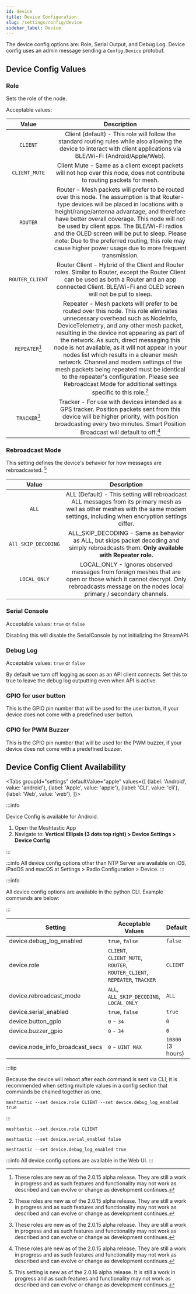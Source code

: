 ```yaml
---
id: device
title: Device Configuration
slug: /settings/config/device
sidebar_label: Device
---
```



The device config options are: Role, Serial Output, and Debug Log. Device config uses an admin message sending a `Config.Device` protobuf.

## Device Config Values

### Role

Sets the role of the node.

Acceptable values:

|      Value      |                                                                                                                                                                                                                                                                                  Description                                                                                                                                                                                                                                                                                   |
| :-------------: | :----------------------------------------------------------------------------------------------------------------------------------------------------------------------------------------------------------------------------------------------------------------------------------------------------------------------------------------------------------------------------------------------------------------------------------------------------------------------------------------------------------------------------------------------------------------------------: |
|    `CLIENT`     |                                                                                                                                                                                                   Client (default) - This role will follow the standard routing rules while also allowing the device to interact with client applications via BLE/Wi-Fi (Android/Apple/Web).                                                                                                                                                                                                   |
|  `CLIENT_MUTE`  |                                                                                                                                                                                                                          Client Mute - Same as a client except packets will not hop over this node, does not contribute to routing packets for mesh.                                                                                                                                                                                                                           |
|    `ROUTER`     |                                                            Router - Mesh packets will prefer to be routed over this node. The assumption is that Router-type devices will be placed in locations with a height/range/antenna advantage, and therefore have better overall coverage. This node will not be used by client apps. The BLE/Wi-Fi radios and the OLED screen will be put to sleep. Please note: Due to the preferred routing, this role may cause higher power usage due to more frequent transmission.                                                             |
| `ROUTER_CLIENT` |                                                                                                                                                                                Router Client - Hybrid of the Client and Router roles. Similar to Router, except the Router Client can be used as both a Router and an app connected Client. BLE/Wi-Fi and OLED screen will not be put to sleep.                                                                                                                                                                                |
| `REPEATER`[^1]  | Repeater - Mesh packets will prefer to be routed over this node. This role eliminates unnecessary overhead such as NodeInfo, DeviceTelemetry, and any other mesh packet, resulting in the device not appearing as part of the network. As such, direct messaging this node is not available, as it will not appear in your nodes list which results in a cleaner mesh network. Channel and modem settings of the mesh packets being repeated must be identical to the repeater's configuration. Please see Rebroadcast Mode for additional settings specific to this role.[^1] |
|  `TRACKER`[^1]  |                                                                                                                                                                           Tracker - For use with devices intended as a GPS tracker. Position packets sent from this device will be higher priority, with position broadcasting every two minutes. Smart Position Broadcast will default to off.[^1]                                                                                                                                                                            |

[^1]: These roles are new as of the 2.0.15 alpha release. They are still a work in progress and as such features and functionality may not work as described and can evolve or change as development continues.

### Rebroadcast Mode

This setting defines the device's behavior for how messages are rebroadcasted. [^2]

[^2]: This setting is new as of the 2.0.16 alpha release. It is still a work in progress and as such features and functionality may not work as described and can evolve or change as development continues.

|        Value        |                                                                                      Description                                                                                      |
| :-----------------: | :-----------------------------------------------------------------------------------------------------------------------------------------------------------------------------------: |
|        `ALL`        |   ALL (Default) - This setting will rebroadcast ALL messages from its primary mesh as well as other meshes with the same modem settings, including when encryption settings differ.   |
| `All_SKIP_DECODING` |                      ALL_SKIP_DECODING - Same as behavior as ALL, but skips packet decoding and simply rebroadcasts them. **Only available with Repeater role.**                      |
|    `LOCAL_ONLY`     | LOCAL_ONLY - Ignores observed messages from foreign meshes that are open or those which it cannot decrypt. Only rebroadcasts message on the nodes local primary / secondary channels. |

### Serial Console

Acceptable values: `true` or `false`

Disabling this will disable the SerialConsole by not initializing the StreamAPI.

### Debug Log

Acceptable values: `true` or `false`

By default we turn off logging as soon as an API client connects. Set this to true to leave the debug log outputting even when API is active.

### GPIO for user button

This is the GPIO pin number that will be used for the user button, if your device does not come with a predefined user button.

### GPIO for PWM Buzzer

This is the GPIO pin number that will be used for the PWM buzzer, if your device does not come with a predefined buzzer.

## Device Config Client Availability

<Tabs
groupId="settings"
defaultValue="apple"
values={[
{label: 'Android', value: 'android'},
{label: 'Apple', value: 'apple'},
{label: 'CLI', value: 'cli'},
{label: 'Web', value: 'web'},
]}>
<TabItem value="android">

:::info

Device Config is available for Android.

1. Open the Meshtastic App
2. Navigate to: **Vertical Ellipsis (3 dots top right) > Device Settings > Device Config**

:::

</TabItem>
<TabItem value="apple">

:::info
All device config options other than NTP Server are available on iOS, iPadOS and macOS at Settings > Radio Configuration > Device.
:::

</TabItem>
<TabItem value="cli">

:::info

All device config options are available in the python CLI. Example commands are below:

:::

| Setting                         | Acceptable Values                                                         | Default           |
| ------------------------------- | ------------------------------------------------------------------------- | ----------------- |
| device.debug_log_enabled        | `true`, `false`                                                           | `false`           |
| device.role                     | `CLIENT`, `CLIENT_MUTE`, `ROUTER`, `ROUTER_CLIENT`, `REPEATER`, `TRACKER` | `CLIENT`          |
| device.rebroadcast_mode         | `ALL`, `ALL_SKIP_DECODING`, `LOCAL_ONLY`                                  | `ALL`             |
| device.serial_enabled           | `true`, `false`                                                           | `true`            |
| device.button_gpio              | `0` - `34`                                                                | `0`               |
| device.buzzer_gpio              | `0` - `34`                                                                | `0`               |
| device.node_info_broadcast_secs | `0` - `UINT MAX`                                                          | `10800` (3 hours) |

:::tip

Because the device will reboot after each command is sent via CLI, it is recommended when setting multiple values in a config section that commands be chained together as one.

```shell title="Example:"
meshtastic --set device.role CLIENT --set device.debug_log_enabled true
```

:::

```shell title="Set the role to client"
meshtastic --set device.role CLIENT
```

```shell title="Disable serial console"
meshtastic --set device.serial_enabled false
```

```shell title="Enable debug logging"
meshtastic --set device.debug_log_enabled true
```

</TabItem>
<TabItem value="web">

:::info
All device config options are available in the Web UI.
:::

  </TabItem>
</Tabs>
